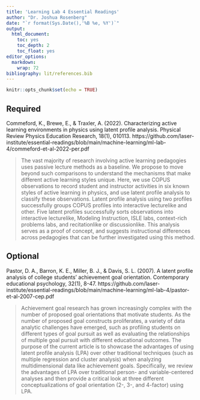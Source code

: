 ```yaml
---
title: 'Learning Lab 4 Essential Readings'
author: "Dr. Joshua Rosenberg"
date: "`r format(Sys.Date(),'%B %e, %Y')`"
output:
  html_document:
    toc: yes
    toc_depth: 2
    toc_float: yes
editor_options:
  markdown:
    wrap: 72
bibliography: lit/references.bib
---
```


```r
knitr::opts_chunk$set(echo = TRUE)
```

## Required

Commeford, K., Brewe, E., & Traxler, A. (2022). Characterizing active learning environments in physics using latent profile analysis. Physical Review Physics Education Research, 18(1), 010113. https://github.com/laser-institute/essential-readings/blob/main/machine-learning/ml-lab-4/commeford-et-al-2022-per.pdf

> The vast majority of research involving active learning pedagogies uses passive lecture methods as a baseline. We propose to move beyond such comparisons to understand the mechanisms that make different active learning styles unique. Here, we use COPUS observations to record student and instructor activities in six known styles of active learning in physics, and use latent profile analysis to classify these observations. Latent profile analysis using two profiles successfully groups COPUS profiles into interactive lecturelike and other. Five latent profiles successfully sorts observations into interactive lecturelike, Modeling Instruction, ISLE labs, context-rich problems labs, and recitationlike or discussionlike. This analysis serves as a proof of concept, and suggests instructional differences across pedagogies that can be further investigated using this method.

## Optional

Pastor, D. A., Barron, K. E., Miller, B. J., & Davis, S. L. (2007). A latent profile analysis of college students’ achievement goal orientation. Contemporary educational psychology, 32(1), 8-47. https://github.com/laser-institute/essential-readings/blob/main/machine-learning/ml-lab-4/pastor-et-al-2007-cep.pdf

> Achievement goal research has grown increasingly complex with the number of proposed goal orientations that motivate students. As the number of proposed goal constructs proliferates, a variety of data analytic challenges have emerged, such as profiling students on different types of goal pursuit as well as evaluating the relationships of multiple goal pursuit with different educational outcomes. The purpose of the current article is to showcase the advantages of using latent profile analysis (LPA) over other traditional techniques (such as multiple regression and cluster analysis) when analyzing multidimensional data like achievement goals. Specifically, we review the advantages of LPA over traditional person- and variable-centered analyses and then provide a critical look at three different conceptualizations of goal orientation (2-, 3-, and 4-factor) using LPA.